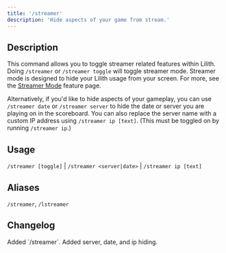 ```yaml
---
title: '/streamer'
description: 'Hide aspects of your game from stream.'
---
```


## Description

This command allows you to toggle streamer related features within Lilith. Doing `/streamer` or `/streamer toggle` will toggle streamer mode.
Streamer mode is designed to hide your Lilith usage from your screen. For more, see the [Streamer Mode](/features/streamermode) feature page.

Alternatively, if you'd like to hide aspects of your gameplay, you can use `/streamer date` or `/streamer server` to hide the date or server you are playing on in the scoreboard.
You can also replace the server name with a custom IP address using `/streamer ip [text]`. (This must be toggled on by running `/streamer ip`.)

## Usage

`/streamer [toggle]` | `/streamer <server|date>` | `/streamer ip [text]`

## Aliases

`/streamer`,
`/lstreamer`

## Changelog

<Steps>
    <Step title={'Before Full Release'} icon={'code-branch'}>
        Added `/streamer`.
    </Step>
    <Step title="Version 1.1.0" icon="code-merge">
        Added server, date, and ip hiding.
    </Step>
</Steps>